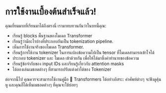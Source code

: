 # การใช้งานเบื้องต้นสำเร็จแล้ว!

<CourseFloatingBanner
    chapter={2}
    classNames="absolute z-10 right-0 top-0"
/>

คุณเยี่ยมมากที่เรียนมาได้ถึงตรงนี่ เรามาทบทวนกันว่าในบทนี้คุณ:

- เรียนรู้ blocks พื้นฐานของโมเดล Transformer
- เรียนรู้ว่ามีอะไรบ้างที่ประกอบกันเป็น tokenization pipeline.
- เห็นการใช้งานจริงของโมเดล Transformer.
- เรียนรู้การใช้งาน tokenizer ในการแปลงข้อความไปเป็น tensor ที่โมเดลสามารถเข้าใจได้
- ประกอบ tokenizer และ โมเดล เข้าด้วยกัน เพื่อให้ได้มาซึ่งคำทำนายของข้อความ
- เรียนรู้ข้อจำกับของ input IDs และเรียนรู้เกี่ยวกับ attention masks
- ได้ลองเล่นเมธอดต่างๆ ที่สามารถปรับแต่งค่าได้ของ Tokenizer 

ต่อจากนี้ไป คุณควรจะสามารถใช้งานคู่มือ 🤗 Transformers ได้อย่างอิสระ: คำศัพท์ต่างๆ จะฟังดูคุ้นหู และคุณก็ได้เห็นเมธอดต่างๆ ที่คุณจะใช้บ่อยๆ
